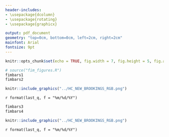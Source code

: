 ```yaml
---
header-includes:
- \usepackage{dcolumn}
- \usepackage{rotating}
- \usepackage{graphicx}

output: pdf_document
geometry: "top=0cm, bottom=0cm, left=2cm, right=2cm"
mainfont: Arial
fontsize: 9pt
---
```

\pagenumbering{gobble}

```r
knitr::opts_chunk$set(echo = TRUE, fig.width = 7, fig.height = 5, fig.align = "center")
```

```r
# source("fim_figures.R")
fimbars1
fimbars2
```
```r

knitr::include_graphics("../HC_NEW_BROOKINGS_RGB.png")

```


`r format(last_q, f = "%m/%d/%Y")`


\pagebreak
```r
fimbars3
fimbars4
```


```r

knitr::include_graphics("../HC_NEW_BROOKINGS_RGB.png")

```


`r format(last_q, f = "%m/%d/%Y")`